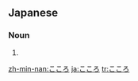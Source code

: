 ==Japanese==
===Noun===
{{ja-noun|h|rom=kokoro}}
# {{japdef|心|[[heart]]}}

[[zh-min-nan:こころ]]
[[ja:こころ]]
[[tr:こころ]]